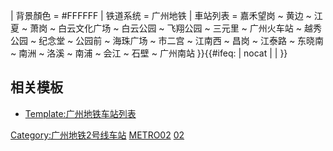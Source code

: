 {{鐵道路線 
| lua = 1
| 模板名稱 = 广州地铁2号线
| 名稱 =  {{rint|gz|metro}} [[广州地铁2号线]]
| 代表色 = {{广州地铁标志色|2}}
| Logo = {{#ifeq: {{NAMESPACE}} | {{NS:0}} | [[File:Guangzhou Metro icon.svg|20px|广州地鐵標誌]]}} 
| 背景顏色 = #FFFFFF
| 铁道系统 = 广州地铁
| 車站列表 = 嘉禾望岗 ~ 黄边 ~ 江夏 ~ 萧岗 ~ 白云文化广场 ~ 白云公园 ~ 飞翔公园 ~ 三元里 ~ 广州火车站 ~ 越秀公园 ~ 纪念堂 ~ 公园前 ~ 海珠广场 ~ 市二宫 ~ 江南西 ~ 昌岗 ~ 江泰路 ~ 东晓南 ~ 南洲 ~ 洛溪 ~ 南浦 ~ 会江 ~ 石壁 ~ 广州南站
}}<includeonly>{{#ifeq: {{{1}}} | nocat | <!--空--> | [[Category:广州地铁2号线车站]] }}</includeonly><noinclude>

== 相关模板 ==
*[[Template:广州地铁车站列表]]

[[Category:广州市铁路模板|METRO02]]
[[Category:广州地铁路线车站模板|02]]
</noinclude>
